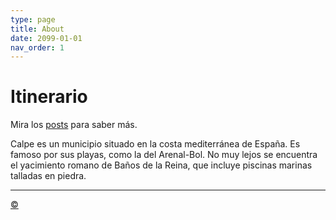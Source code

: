 ```yaml
---
type: page
title: About
date: 2099-01-01
nav_order: 1
---
```


# Itinerario

Mira los [posts](https://itinerario.vercel.app/posts) para saber más.

Calpe es un municipio situado en la costa mediterránea de España. Es famoso por sus playas, como la del Arenal-Bol. No muy lejos se encuentra el yacimiento romano de Baños de la Reina, que incluye piscinas marinas talladas en piedra.

---

<a class="top-link hide" href="#copyright">©</a>
<a name="copyright"></a>
